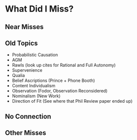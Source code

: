 # What Did I Miss?

## Near Misses

## Old Topics

- Probabilistic Causation
- AGM
- Rawls (look up cites for Rational and Full Autonomy)
- Supervenience
- Qualia
- Belief Ascriptions (Prince + Phone Booth)
- Content Individualism
- Observation (Fodor, Observation Reconsidered)
- Nominalism (New Work)
- Direction of Fit (See where that Phil Review paper ended up)

## No Connection

## Other Misses